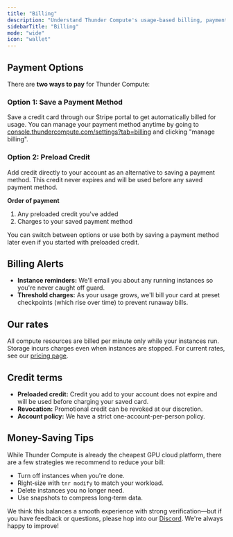 ```yaml
---
title: "Billing"
description: "Understand Thunder Compute's usage-based billing, payment methods, billing alerts, current rates, and tips for saving on GPU cloud costs."
sidebarTitle: "Billing"
mode: "wide"
icon: "wallet"
---
```


## Payment Options

There are **two ways to pay** for Thunder Compute:

### Option 1: Save a Payment Method
Save a credit card through our Stripe portal to get automatically billed for usage. You can manage your payment method anytime by going to [console.thundercompute.com/settings?tab=billing](https://console.thundercompute.com/settings?tab=billing) and clicking "manage billing".

### Option 2: Preload Credit
Add credit directly to your account as an alternative to saving a payment method. This credit never expires and will be used before any saved payment method.

**Order of payment**
1. Any preloaded credit you've added
2. Charges to your saved payment method

You can switch between options or use both by saving a payment method later even if you started with preloaded credit.

## Billing Alerts

- **Instance reminders:** We'll email you about any running instances so you're never caught off guard.
- **Threshold charges:** As your usage grows, we'll bill your card at preset checkpoints (which rise over time) to prevent runaway bills.

## Our rates

All compute resources are billed per minute only while your instances run. Storage incurs charges even when instances are stopped. For current rates, see our [pricing page](https://www.thundercompute.com/pricing).

## Credit terms

- **Preloaded credit:** Credit you add to your account does not expire and will be used before charging your saved card.
- **Revocation:** Promotional credit can be revoked at our discretion. 
- **Account policy:** We have a strict one-account-per-person policy.

## Money-Saving Tips

While Thunder Compute is already the cheapest GPU cloud platform, there are a few strategies we recommend to reduce your bill:

- Turn off instances when you're done.
- Right‑size with `tnr modify` to match your workload.
- Delete instances you no longer need.
- Use snapshots to compress long‑term data.

We think this balances a smooth experience with strong verification—but if you have feedback or questions, please hop into our [Discord](https://discord.com/invite/nwuETS9jJK). We're always happy to improve\!